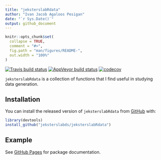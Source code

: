 ```yaml
---
title: "jeksterslabRdata"
author: "Ivan Jacob Agaloos Pesigan"
date: "`r Sys.Date()`"
output: github_document
---
```


<!-- README.md is generated from README.Rmd. Please edit that file -->

```r
knitr::opts_chunk$set(
  collapse = TRUE,
  comment = "#>",
  fig.path = "man/figures/README-",
  out.width = "100%"
)
```

<!-- badges: start -->
[![Travis build status](https://travis-ci.com/jeksterslabds/jeksterslabRdata.svg?branch=master)](https://travis-ci.com/jeksterslabds/jeksterslabRdata)
[![AppVeyor build status](https://ci.appveyor.com/api/projects/status/github/jeksterslabds/jeksterslabRdata?branch=master&svg=true)](https://ci.appveyor.com/project/jeksterslabds/jeksterslabRdata)
[![codecov](https://codecov.io/github/jeksterslabds/jeksterslabRdata/branch/master/graphs/badge.svg)](https://codecov.io/github/jeksterslabds/jeksterslabRdata) 
<!-- badges: end -->

`jeksterslabRdata` is a collection of functions that I find useful in studying data generation.

## Installation

You can install the released version of `jeksterslabRdata` from [GitHub](https://github.com/jeksterslabds/jeksterslabRdata) with:

```r
library(devtools)
install_github("jeksterslabds/jeksterslabRdata")
```

## Example

See [GitHub Pages](https://jeksterslabds.github.io/jeksterslabRdata/index.html)
for package documentation.
